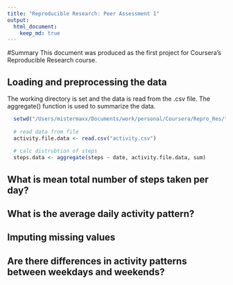 ```yaml
---
title: "Reproducible Research: Peer Assessment 1"
output: 
  html_document:
    keep_md: true
---
```

#Summary
This document was produced as the first project for Coursera's Reproducible Research course.

## Loading and preprocessing the data
The working directory is set and the data is read from the .csv file. The aggregate() function is used to summarize the data.
```r
  setwd("/Users/mistermaxx/Documents/work/personal/Coursera/Repro_Res/")
  
  # read data from file
  activity.file.data <- read.csv("activity.csv")
  
  # calc distrubtion of steps
  steps.data <- aggregate(steps ~ date, activity.file.data, sum)

```

## What is mean total number of steps taken per day?



## What is the average daily activity pattern?



## Imputing missing values



## Are there differences in activity patterns between weekdays and weekends?
